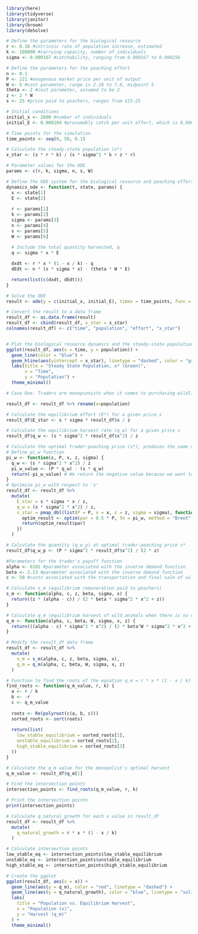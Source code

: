 ```r

library(here)
library(tidyverse)
library(janitor)
library(broom)
library(deSolve)

```

```r

# Define the parameters for the biological resource
r <- 0.16 #intrinsic rate of population increase, estimated
k <- 100000 #carrying capacity, number of individuals
sigma <- 0.000167 #catchability, ranging from 0.000167 to 0.000256

# Define the parameters for the poaching effort
n <- 0.1
P <- 221 #exogenous market price per unit of output
W <- 5 #cost parameter, range is 2.18 to 7.6, midpoint 5
theta <- 2 #cost parameter, assumed to be 2
z <- 2 * W
s <- 25 #price paid to poachers, ranges from $15-25 

# Initial conditions
initial_x <- 2600 #number of individuals
initial_E <- 0.000104 #presumably catch per unit effort, which is 0.000104 to 0.15 for rhinos

# Time points for the simulation
time_points <- seq(0, 50, 0.1)

```


```r

# Calculate the steady-state population (x*)
x_star <- (z * r * k) / (s * sigma^2 * k + z * r)

# Parameter values for the ODE
params <- c(r, k, sigma, n, s, W)

# Define the ODE system for the biological resource and poaching effort
dynamics_ode <- function(t, state, params) {
  x <- state[1]
  E <- state[2]
  
  r <- params[1]
  k <- params[2]
  sigma <- params[3]
  n <- params[4]
  s <- params[5]
  W <- params[6]
  
  # Include the total quantity harvested, q
  q <- sigma * x * E

  dxdt <- r * x * (1 - x / k) - q
  dEdt <- n * (s * sigma * x) - (theta * W * E)

  return(list(c(dxdt, dEdt)))
}

# Solve the ODE
result <- ode(y = c(initial_x, initial_E), times = time_points, func = dynamics_ode, parms = params)

# Convert the result to a data frame
result_df <- as.data.frame(result)
result_df <- cbind(result_df, x_star = x_star)
colnames(result_df) <- c("time", "population", "effort", "x_star")


# Plot the biological resource dynamics and the steady-state population
ggplot(result_df, aes(x = time, y = population)) +
  geom_line(color = "blue") +
  geom_hline(aes(yintercept = x_star), linetype = "dashed", color = "green") +
  labs(title = "Steady State Population, x* (Green)",
       x = "Time",
       y = "Population") +
  theme_minimal()

```

```r
# Case One. Traders are monopsonists when it comes to purchasing wildlife commodities from poachers, but sell their outputs elsewhere taking prices as given.

result_df <- result_df %>% rename(x=population)

# Calculate the equilibrium effort (E*) for a given price s
result_df$E_star <- s * sigma * result_df$x / z

# Calculate the equilibrium harvest rate (q_w) for a given price s 
result_df$q_w <- (s * sigma^2 * result_df$x^2) / z

# Calculate the optimal trader-poaching price (s*), produces the same value as P/2
# Define pi_w function
pi_w <- function(s, P, x, z, sigma) {
  q_w <- (s * sigma^2 * x^2) / z
  pi_w_value <- (P * q_w) - (s * q_w)
  return(-pi_w_value) # We return the negative value because we want to maximize pi_w
}
# Optimize pi_w with respect to 's'
result_df <- result_df %>%
  mutate(
    E_star = s * sigma * x / z,
    q_w = (s * sigma^2 * x^2) / z,
    s_star = pmap_dbl(list(P = P, x = x, z = z, sigma = sigma), function(P, x, z, sigma) {
      optim_result <- optim(par = 0.5 * P, fn = pi_w, method = "Brent", lower = 0, upper = P, P = P, x = x, z = z, sigma = sigma)
      return(optim_result$par)
    })
  )

# Calculate the quantity (q_w_p) at optimal trader-poaching price s*
result_df$q_w_p <- (P * sigma^2 * result_df$x^2) / (2 * z)

```

```r

#Parameters for the trader's payoff function
alpha <- 6182 #parameter associated with the inverse demand function
beta <- 2.13 #parameter associated with the inverse demand function
c <- 50 #costs associated with the transportation and final sale of wild animal products 

# Calculate s_m (equilibrium remuneration paid to poachers)
s_m <- function(alpha, c, z, beta, sigma, x) {
  return((z * (alpha - c)) / (2 * beta * sigma^2 * x^2 + z))
}

# Calculate q_m (equilibrium harvest of wild animals when there is no captive breeding program)
q_m <- function(alpha, c, beta, W, sigma, x, z) {
  return(((alpha - c) * sigma^2 * x^2) / (2 * beta^W * sigma^2 * x^2 + z))
}

# Modify the result_df data frame
result_df <- result_df %>%
  mutate(
    s_m = s_m(alpha, c, z, beta, sigma, x),
    q_m = q_m(alpha, c, beta, W, sigma, x, z)
  )

# Function to find the roots of the equation q_m = r * x * (1 - x / k)
find_roots <- function(q_m_value, r, k) {
  a <- r / k
  b <- -r
  c <- q_m_value
  
  roots <- Re(polyroot(c(a, b, c)))
  sorted_roots <- sort(roots)
  
  return(list(
    low_stable_equilibrium = sorted_roots[1],
    unstable_equilibrium = sorted_roots[2],
    high_stable_equilibrium = sorted_roots[3]
  ))
}

# Calculate the q_m value for the monopolist's optimal harvest
q_m_value <- result_df$q_m[1]

# Find the intersection points
intersection_points <- find_roots(q_m_value, r, k)

# Print the intersection points
print(intersection_points)

# Calculate q_natural_growth for each x value in result_df
result_df <- result_df %>%
  mutate(
    q_natural_growth = r * x * (1 - x / k)
  )

# Calculate intersection points
low_stable_eq <- intersection_points$low_stable_equilibrium
unstable_eq <- intersection_points$unstable_equilibrium
high_stable_eq <- intersection_points$high_stable_equilibrium

# Create the ggplot
ggplot(result_df, aes(x = x)) +
  geom_line(aes(y = q_m), color = "red", linetype = "dashed") +
  geom_line(aes(y = q_natural_growth), color = "blue", linetype = "solid") +
  labs(
    title = "Population vs. Equilibrium Harvest",
    x = "Population (x)",
    y = "Harvest (q_m)"
  ) +
  theme_minimal()

```


